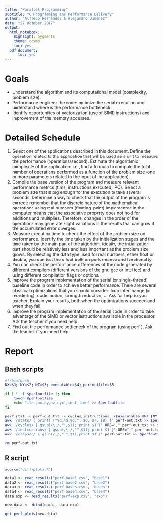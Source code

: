 ```yaml
---
title: "Parallel Programming"
subtitle: "C Programming and Performance Delivery"
author: "Alfredo Hernández & Alejandro Jiménez"
date: "27 October 2017"
output:
  html_notebook:
    highlight: pygments
    theme: cosmo
    toc: yes
  pdf_document:
      toc: yes
---
```

# Goals
- Understand the algorithm and its computational model (complexity, problem size).
- Performance engineer the code: optimize the serial execution and understand where is the performance bottleneck.
- Identify opportunities of vectorization (use of SIMD instructions) and improvement of the memory accesses.

# Detailed Schedule

1. Select one of the applications described in this document. Define the operation related to the application that will be used as a unit to measure the performance (operations/second). Estimate the algorithmic complexity of the application: i.e., find a formula to compute the total number of operations performed as a function of the problem size (one or more parameters related to the input of the application).
2. Compile the base version of the program and measure relevant performance metrics (time, instructions executed, IPC). Select a problem size that is big enough for the execution to take several seconds. Determine a way to check that the output of the program is correct: remember that the discrete nature of the mathematical operations using real numbers (floating-point) implemented in the computer means that the associative property does not hold for additions and multiplies. Therefore, changes in the order of the operations may generate slight variations in the results that can grow if the accumulated error diverges.
3. Measure execution time to check the effect of the problem size on performance. Identify the time taken by the initialization stages and the time taken by the main part of the algorithm. Ideally, the initialization part should be relatively less and less important as the problem size grows. By selecting the data type used for real numbers, either float or double, you can test the effect both on performance and functionality.
4. You can check the performance differences of the code generated by different compilers (different versions of the gnu gcc or intel icc) and using different compilation flags or options.
5. Improve the program implementation of the serial (or single-thread) baseline code in order to achieve better performance. There are several classical optimizations that you should consider: loop interchange (or reordering), code motion, strength reduction, ... Ask for help to your teacher. Explain your results, both when the optimizations succeed and when they fail.
6. Improve the program implementation of the serial code in order to take advantage of the SIMD or vector instructions available in the processor. Ask the teacher if you need help. 
7. Find out the performance bottleneck of the program (using perf ). Ask the teacher if you need help.

# Report

## Bash scripts
```bash
#!/bin/bash
NX=$1; NY=$2; NZ=$3; executable=$4; perfoutfile=$5

if [ ! -f $perfoutfile ]; then
	touch $perfoutfile
	echo "iter,nx,ny,nz,cycl,inst,time" >> $perfoutfile
fi

perf stat -o perf-out.txt -e cycles,instructions ./$executable $NX $NY $NZ | awk '{ print $8 }' ORS="," >> $perfoutfile
awk '/stats/ { printf ("%d,%d,%d,", $6, $7, $8) }' perf-out.txt >> $perfoutfile
awk '/cycles/ { gsub(/\./,"",$1); print $1 }' ORS="," perf-out.txt >> $perfoutfile
awk '/instructions/ { gsub(/\./,"",$1); print $1 }' ORS="," perf-out.txt >> $perfoutfile
awk '/elapsed/ { gsub(/,/,".",$1);print $1 }' perf-out.txt >> $perfoutfile

rm perf-out.txt
```


## R script


```r
source("diff-plots.R")
```

```r
data1 <- read_results("perf-base1.csv", "base1")
data2 <- read_results("perf-base2.csv", "base2")
data3 <- read_results("perf-base3.csv", "base3")
data4 <- read_results("perf-base4.csv", "base4")
data.exp <- read_results("perf-exp.csv", "exp")

new.data <- rbind(data1, data.exp)
```
```r
get_perf_plots(new.data)
```



